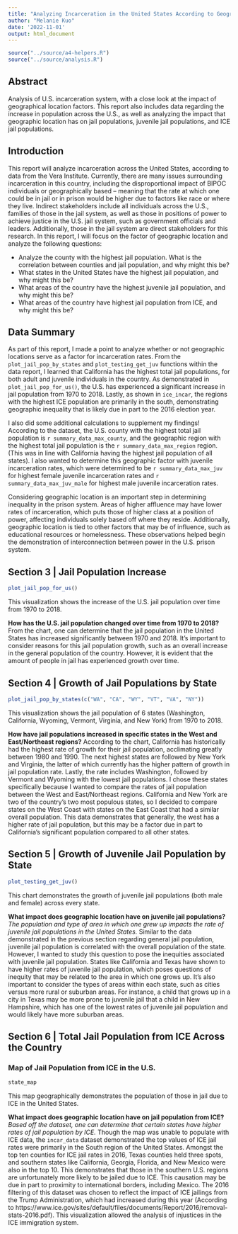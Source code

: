 ```yaml
---
title: "Analyzing Incarceration in the United States According to Geographic Location"
author: "Melanie Kuo"
date: '2022-11-01'
output: html_document
---
```


```r
source("../source/a4-helpers.R")
source("../source/analysis.R")
```

## Abstract 
Analysis of U.S. incarceration system, with a close look at the impact of geographical location factors. This report also includes data regarding the increase in population across the U.S., as well as analyzing the impact that geographic location has on jail populations, juvenile jail populations, and ICE jail populations. 

## Introduction 
This report will analyze incarceration across the United States, according to data from the Vera Institute. Currently, there are many issues surrounding incarceration in this country, including the disproportional impact of BIPOC individuals or geographically based -- meaning that the rate at which one could be in jail or in prison would be higher due to factors like race or where they live. Indirect stakeholders include all individuals across the U.S., families of those in the jail system, as well as those in positions of power to achieve justice in the U.S. jail system, such as government officials and leaders. Additionally, those in the jail system are direct stakeholders for this research. In this report, I will focus on the factor of geographic location and analyze the following questions:
 
* Analyze the county with the highest jail population. What is the correlation between counties and jail population, and why might this be? 
* What states in the United States have the highest jail population, and why might this be?
* What areas of the country have the highest juvenile jail population, and why might this be?
* What areas of the country have highest jail population from ICE, and why might this be?

## Data Summary 

As part of this report, I made a point to analyze whether or not geographic locations serve as a factor for incarceration rates. From the `plot_jail_pop_by_states` and `plot_testing_get_juv` functions within the data report, I learned that California has the highest total jail populations, for both adult and juvenile individuals in the country. As demonstrated in `plot_jail_pop_for_us()`, the U.S. has experienced a significant increase in jail population from 1970 to 2018. Lastly, as shown in `ice_incar`, the regions with the highest ICE population are primarily in the south, demonstrating geographic inequality that is likely due in part to the 2016 election year. 

I also did some additional calculations to supplement my findings! According to the dataset, the U.S. county with the highest total jail population is `r summary_data_max_county`, and the geographic region with the highest total jail population is the `r summary_data_max_region` region. (This was in line with California having the highest jail population of all states). I also wanted to determine this geographic factor with juvenile incarceration rates, which were determined to be `r summary_data_max_juv` for highest female juvenile incarceration rates and `r summary_data_max_juv_male` for highest male juvenile incarceration rates. 

Considering geographic location is an important step in determining inequality in the prison system. Areas of higher affluence may have lower rates of incarceration, which puts those of higher class at a position of power, affecting individuals solely based off where they reside. Additionally, geographic location is tied to other factors that may be of influence, such as educational resources or homelessness. These observations helped begin the demonstration of interconnection between power in the U.S. prison system. 

## Section 3 | Jail Population Increase
```r
plot_jail_pop_for_us()
```

This visualization shows the increase of the U.S. jail population over time from 1970 to 2018. 

**How has the U.S. jail population changed over time from 1970 to 2018?** From the chart, one can determine that the jail population in the United States has increased significantly between 1970 and 2018. It's important to consider reasons for this jail population growth, such as an overall increase in the general population of the country. However, it is evident that the amount of people in jail has experienced growth over time. 

## Section 4 | Growth of Jail Populations by State
```r
plot_jail_pop_by_states(c("WA", "CA", "WY", "VT", "VA", "NY"))
```

This visualization shows the jail population of 6 states (Washington, California, Wyoming, Vermont, Virginia, and New York) from 1970 to 2018. 

**How have jail populations increased in specific states in the West and East/Northeast regions?** According to the chart, California has historically had the highest rate of growth for their jail population, acclimating greatly between 1980 and 1990. The next highest states are followed by New York and Virginia, the latter of which currently has the higher pattern of growth in jail population rate. Lastly, the rate includes Washington, followed by Vermont and Wyoming with the lowest jail populations. I chose these states specifically because I wanted to compare the rates of jail population between the West and East/Northeast regions. California and New York are two of the country's two most populous states, so I decided to compare states on the West Coast with states on the East Coast that had a similar overall population. This data demonstrates that generally, the west has a higher rate of jail population, but this may be a factor due in part to California's significant population compared to all other states. 

## Section 5 | Growth of Juvenile Jail Population by State
```r
plot_testing_get_juv()
```

This chart demonstrates the growth of juvenile jail populations (both male and female) across every state. 

**What impact does geographic location have on juvenile jail populations?** _The population and type of area in which one grew up impacts the rate of juvenile jail populations in the United States._ Similar to the data demonstrated in the previous section regarding general jail population, juvenile jail population is correlated with the overall population of the state. However, I wanted to study this question to pose the inequities associated with juvenile jail population. States like California and Texas have shown to have higher rates of juvenile jail population, which poses questions of inequity that may be related to the area in which one grows up. It's also important to consider the types of areas within each state, such as cities versus more rural or suburban areas. For instance, a child that grows up in a city in Texas may be more prone to juvenile jail that a child in New Hampshire, which has one of the lowest rates of juvenile jail population and would likely have more suburban areas. 



## Section 6 | Total Jail Population from ICE Across the Country
### Map of Jail Population from ICE in the U.S.
```r
state_map
```

This map geographically demonstrates the population of those in jail due to ICE in the United States.

**What impact does geographic location have on jail population from ICE?** _Based off the dataset, one can determine that certain states have higher rates of jail population by ICE._ Though the map was unable to populate with ICE data, the `incar_data` dataset demonstrated the top values of ICE jail rates were primarily in the South region of the United States. Amongst the top ten counties for ICE jail rates in 2016, Texas counties held three spots, and southern states like California, Georgia, Florida, and New Mexico were also in the top 10. This demonstrates that those in the southern U.S. regions are unfortunately more likely to be jailed due to ICE. This causation may be due in part to proximity to international borders, including Mexico. The 2016 filtering of this dataset was chosen to reflect the impact of ICE jailings from the Trump Administration, which had increased during this year (According to https://www.ice.gov/sites/default/files/documents/Report/2016/removal-stats-2016.pdf). This visualization allowed the analysis of injustices in the ICE immigration system. 
